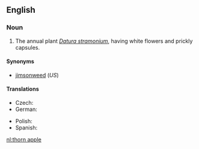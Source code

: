 ==English==
===Noun===
{{en-noun|sg=[[thorn]] [[apple]]}}

# The annual plant ''[[Datura stramonium]]'', having white flowers and prickly capsules.

====Synonyms====
*[[jimsonweed]] (''US'')

====Translations====
{{top}}
* Czech: {{t|cs|durman|m}}
* German: {{t|de|Stechapfel|m}}
{{mid}}
* Polish: {{t-|pl|bieluń|f}}
* Spanish: {{t|es|estramonio|m}}
{{bottom}}

[[nl:thorn apple]]